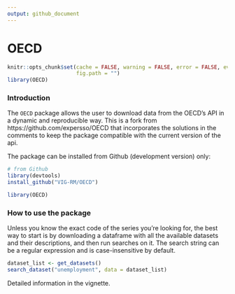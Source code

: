 ```yaml
---
output: github_document
---
```


# OECD

```r
knitr::opts_chunk$set(cache = FALSE, warning = FALSE, error = FALSE, eval = TRUE,
                      fig.path = "")
library(OECD)
```

### Introduction

The `OECD` package allows the user to download data from the OECD's API in a
dynamic and reproducible way.
This is a fork from https://github.com/expersso/OECD that incorporates the
solutions in the comments to keep the package compatible with the current version of the api.


The package can be installed from Github (development version) only:

```r

# from Github
library(devtools)
install_github("VIG-RM/OECD")

library(OECD)
```

### How to use the package

Unless you know the exact code of the series you're looking for, the best way to
start is by downloading a dataframe with all the available datasets and their 
descriptions, and then run searches on it. The search string can be a regular
expression and is case-insensitive by default.

```r
dataset_list <- get_datasets()
search_dataset("unemployment", data = dataset_list)
```


Detailed information in the vignette.
